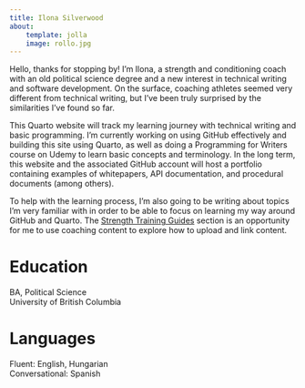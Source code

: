 ```yaml
---
title: Ilona Silverwood
about:
    template: jolla
    image: rollo.jpg
---
```


Hello, thanks for stopping by! I'm Ilona, a strength and conditioning coach with an old political science degree and a new interest in technical writing and software development. On the surface, coaching athletes seemed very different from technical writing, but I've been truly surprised by the similarities I've found so far.

This Quarto website will track my learning journey with technical writing and basic programming. I'm currently working on using GitHub effectively and building this site using Quarto, as well as doing a Programming for Writers course on Udemy to learn basic concepts and terminology. In the long term, this website and the associated GitHub account will  host a portfolio containing examples of whitepapers, API documentation, and procedural documents (among others). 

To help with the learning process, I'm also going to be writing about topics I'm very familiar with in order to be able to focus on learning my way around GitHub and Quarto. The [Strength Training Guides](training%20guides.qmd) section is an opportunity for me to use coaching content to explore how to upload and link content.

# Education

BA, Political Science  
University of British Columbia

# Languages

Fluent: English, Hungarian  
Conversational: Spanish

